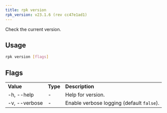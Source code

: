 ```yaml
---
title: rpk version
rpk_version: v23.1.6 (rev cc47e1ad1)
---
```


<head>
  <meta name="title" content="rpk version | Redpanda Docs" />
  <meta name="description" content="rpk version" />
  <link rel="canonical" href="https://docs.redpanda.com/docs/reference/rpk/rpk-version/" />
</head>

Check the current version.

## Usage

```bash
rpk version [flags]
```

## Flags

<table>
  <tbody>
    <tr>
      <td>
        <strong>Value</strong>
      </td>
      <td>
        <strong>Type</strong>
      </td>
      <td>
        <strong>Description</strong>
      </td>
    </tr>
    <tr>
      <td>-h, --help</td>
      <td>-</td>
      <td>Help for version.</td>
    </tr>
    <tr>
      <td>-v, --verbose</td>
      <td>-</td>
      <td>
        Enable verbose logging (default <code>false</code>).
      </td>
    </tr>
  </tbody>
</table>
